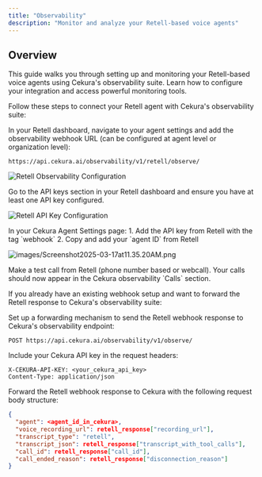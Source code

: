 ```yaml
---
title: "Observability"
description: "Monitor and analyze your Retell-based voice agents"
---
```



## Overview

This guide walks you through setting up and monitoring your Retell-based voice agents using Cekura's observability suite. Learn how to configure your integration and access powerful monitoring tools.

<Tabs>
<Tab title="No-code from Retell">

Follow these steps to connect your Retell agent with Cekura's observability suite:

<Steps>
<Step title="Configure webhook URL in Retell">
In your Retell dashboard, navigate to your agent settings and add the observability webhook URL (can be configured at agent level or organization level):

```
https://api.cekura.ai/observability/v1/retell/observe/
```

![Retell Observability Configuration](/images/retell-observe.png)
</Step>

<Step title="Verify Retell API key">
Go to the API keys section in your Retell dashboard and ensure you have at least one API key configured.

![Retell API Key Configuration](/images/retellapikey.png)
</Step>

<Step title="Add credentials to Cekura">
In your Cekura Agent Settings page:
1. Add the API key from Retell with the tag `webhook`
2. Copy and add your `agent ID` from Retell

![images/Screenshot2025-03-17at11.35.20AM.png](/images/Screenshot2025-03-17at11.35.20AM.png)
</Step>

<Step title="Test your integration">
Make a test call from Retell (phone number based or webcall). Your calls should now appear in the Cekura observability `Calls` section.
</Step>
</Steps>

</Tab>
<Tab title="Forwarding Retell response">

If you already have an existing webhook setup and want to forward the Retell response to Cekura's observability suite:

<Steps>

<Step title="Configure forwarding endpoint">
Set up a forwarding mechanism to send the Retell webhook response to Cekura's observability endpoint:

```
POST https://api.cekura.ai/observability/v1/observe/
```
</Step>

<Step title="Add authentication headers">
Include your Cekura API key in the request headers:

```
X-CEKURA-API-KEY: <your_cekura_api_key>
Content-Type: application/json
```
</Step>

<Step title="Forward the request body">
Forward the Retell webhook response to Cekura with the following request body structure:

```json
{
  "agent": <agent_id_in_cekura>,
  "voice_recording_url": retell_response["recording_url"],
  "transcript_type": "retell",
  "transcript_json": retell_response["transcript_with_tool_calls"],
  "call_id": retell_response["call_id"],
  "call_ended_reason": retell_response["disconnection_reason"]
}
```
</Step>
</Steps>

</Tab>
</Tabs>
